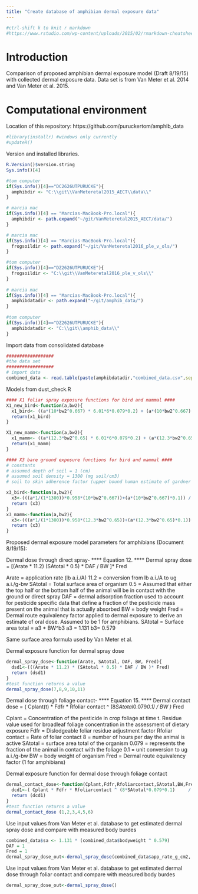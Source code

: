 ```yaml
---
title: "Create database of amphibian dermal exposure data"
---
```


```r
#ctrl-shift k to knit r markdown
#https://www.rstudio.com/wp-content/uploads/2015/02/rmarkdown-cheatsheet.pdf
```

Introduction
========================================================
Comparison of proposed amphibian dermal exposure model (Draft 8/19/15) with collected dermal exposure data. Data set is from Van Meter et al. 2014 and Van Meter et al. 2015.

Computational environment
========================================================
Location of this repository: 
https://github.com/puruckertom/amphib_data
```r
#library(installr) #windows only currently
#updateR()
```
Version and installed libraries.
```r
R.Version()$version.string
Sys.info()[4]
```

```r
#tom computer
if(Sys.info()[4]=="DC2626UTPURUCKE"){
  amphibdir <- "C:\\git\\VanMeteretal2015_AECT\\data\\"
}

# marcia mac
if(Sys.info()[4] == "Marcias-MacBook-Pro.local"){
  amphibdir <- path.expand("~/git/VanMeteretal2015_AECT/data/")
}

# marcia mac
if(Sys.info()[4] == "Marcias-MacBook-Pro.local"){
  frogsoildir <- path.expand("~/git/VanMeteretal2016_ple_v_ols/")
}

#tom computer
if(Sys.info()[4]=="DZ2626UTPURUCKE"){
  frogsoildir <- "C:\\git\\VanMeteretal2016_ple_v_ols\\"
}
  
# marcia mac
if(Sys.info()[4] == "Marcias-MacBook-Pro.local"){
  amphibdatadir <- path.expand("~/git/amphib_data/")
}
  
#tom computer
if(Sys.info()[4]=="DZ2626UTPURUCKE"){
  amphibdatadir <- "C:\\git\\amphib_data\\"
}
```

Import data from consolidated database
```r
##################
#the data set
##################
# import data 
combined_data <- read.table(paste(amphibdatadir,"combined_data.csv",sep=""), header = TRUE, sep = ",") 
```

Models from dust_check.R
``` r
#### X1 foliar spray exposure functions for bird and mammal ####
X1_new_bird<-function(a,bw2){
  x1_bird<- ((a*(10*bw2^0.667) * 6.01*6*0.079*0.2) + (a*(10*bw2^0.667) * 0.1)) / (bw2 /1000)                 
  return(x1_bird)
}

X1_new_mamm<-function(a,bw2){
  x1_mamm<- ((a*(12.3*bw2^0.65) * 6.01*6*0.079*0.2) + (a*(12.3*bw2^0.65) * 0.1)) / (bw2 /1000)                 
  return(x1_mamm)
}

#### X3 bare ground exposure functions for bird and mammal ####
# constants
# assumed depth of soil = 1 (cm)
# assumed soil density = 1300 (mg soil/cm3)
# soil to skin adherence factor (upper bound human estimate of gardner's hands) = 0.958 (mg/cm2)

x3_bird<-function(a,bw2){
  x3<-(((a*1/(1*1300))*0.958*(10*bw2^0.667))+(a*(10*bw2^0.667)*0.1)) / (bw2 /1000)
  return (x3)
}
x3_mamm<-function(a,bw2){
  x3<-(((a*1/(1*1300))*0.958*(12.3*bw2^0.65))+(a*(12.3*bw2^0.65)*0.1)) / (bw2 /1000)
  return (x3)
}
```

Proposed dermal exposure model parameters for amphibians (Document 8/19/15):

Dermal dose through direct spray-
**** Equation 12. ****
Dermal spray dose = [(Arate * 11.2) (SAtotal * 0.5) * DAF / BW ]* Fred

Arate = application rate (lb a.i./A)
11.2 = conversion from lb a.i./A to ug a.i./g-bw
SAtotal = Total surface area of organism
0.5 = Assumed that either the top half or the bottom half of the animal will be in contact with the ground or direct spray
DAF = dermal adsorption fraction used to account for pesticide specific data that define a fraction of the pesticide mass present on the animal that is actually absorbed
BW = body weight
Fred = Dermal route equivalency factor applied to dermal exposure to derive an estimate of oral dose. Assumed to be 1 for amphibians.
SAtotal = Surface area total = a3 * BW^b3
a3 = 1.131
b3= 0.579

Same surface area formula used by Van Meter et al. 

Dermal exposure function for dermal spray dose
``` r
dermal_spray_dose<-function(Arate, SAtotal, DAF, BW, Fred){
  dsd1<-(((Arate * 11.2) * (SAtotal * 0.5) * DAF / BW )* Fred)
  return (dsd1)
}
#test function returns a value
dermal_spray_dose(7,8,9,10,11)
```

Dermal dose through foliage contact-
**** Equation 15. **** 
Dermal contact dose = ( Cplant(t) * Fdfr * Rfoliar contact ^ (8*SAtotal*0.079*0.1)     / BW ) * Fred

Cplant = Concentration of the pesticide in crop foliage at time t. Residue value used for broadleaf foliage concentration in the assessment of dietary exposure
Fdfr = Dislodgeable foliar residue adjustment factor
Rfoliar contact = Rate of foliar contact
8 = number of hours per day the animal is active
SAtotal = surface area total of the organism
0.079 = represents the fraction of the animal in contact with the foliage
0.1 = unit conversion to ug a.i./g-bw
BW = body weight of organism
Fred = Dermal route equivalency factor (1 for amphibians)

Dermal exposure function for dermal dose through foliage contact
``` r
dermal_contact_dose<-function(Cplant,Fdfr,Rfoliarcontact,SAtotal,BW,Fred){
  dcd1<-( Cplant * Fdfr * Rfoliarcontact ^ (8*SAtotal*0.079*0.1)     / BW ) * Fred
  return (dcd1)
}
#test function returns a value
dermal_contact_dose (1,2,3,4,5,6)
```

Use input values from Van Meter et al. database to get estimated dermal spray dose and compare with measured body burdes
``` r
combined_data$sa <- 1.131 * (combined_data$bodyweight ^ 0.579)
DAF = 1
Fred = 1
dermal_spray_dose_out<-dermal_spray_dose(combined_data$app_rate_g_cm2, combined_data$sa, DAF, combined_data$bodyweight, Fred)

```

Use input values from Van Meter et al. database to get estimated dermal dose through foliar contact and compare with measured body burdes
``` r
dermal_spray_dose_out<-dermal_spray_dose()
```



